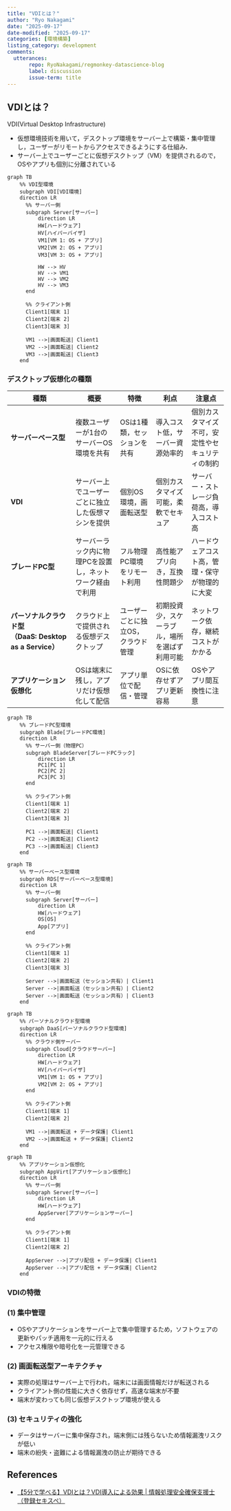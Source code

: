 ```yaml
---
title: "VDIとは？"
author: "Ryo Nakagami"
date: "2025-09-17"
date-modified: "2025-09-17"
categories: [環境構築]
listing_category: development
comments:
  utterances:
       repo: RyoNakagami/regmonkey-datascience-blog
       label: discussion
       issue-term: title
---
```


## VDIとは？

::: {#def- .custom_problem .blog-custom-border}
[VDI(Virtual Desktop Infrastructure)]{.def-title}

- 仮想環境技術を用いて，デスクトップ環境をサーバー上で構築・集中管理し，ユーザーがリモートからアクセスできるようにする仕組み．
- サーバー上でユーザーごとに仮想デスクトップ（VM）を提供されるので，OSやアプリも個別に分離されている

:::

::: {#fig-plot .center fig-cap="VDI環境"}

```mermaid
graph TB
    %% VDI型環境
    subgraph VDI[VDI環境]
    direction LR
      %% サーバー側
      subgraph Server[サーバー]
          direction LR
          HW[ハードウェア]
          HV[ハイパーバイザ]
          VM1[VM 1: OS + アプリ]
          VM2[VM 2: OS + アプリ]
          VM3[VM 3: OS + アプリ]
          
          HW --> HV
          HV --> VM1
          HV --> VM2
          HV --> VM3
      end

      %% クライアント側
      Client1[端末 1]
      Client2[端末 2]
      Client3[端末 3]
      
      VM1 -->|画面転送| Client1
      VM2 -->|画面転送| Client2
      VM3 -->|画面転送| Client3
    end
```

:::

### デスクトップ仮想化の種類

:::: {.no-border-top-table}

| 種類                                         | 概要                            | 特徴                       | 利点                      | 注意点                      |
| ------------------------------------------ | ----------------------------- | ------------------------ | ----------------------- | ------------------------ |
| **サーバーベース型**                  | 複数ユーザーが1台のサーバーOS環境を共有         | OSは1種類，セッションを共有          | 導入コスト低，サーバー資源効率的        | 個別カスタマイズ不可，安定性やセキュリティの制約 |
| **VDI**    | サーバー上でユーザーごとに独立した仮想マシンを提供     | 個別OS環境，画面転送型             | 個別カスタマイズ可能，柔軟でセキュア      | サーバー・ストレージ負荷高，導入コスト高     |
| **ブレードPC型**                                 | サーバーラック内に物理PCを設置し，ネットワーク経由で利用 | フル物理PC環境をリモート利用          | 高性能アプリ向き，互換性問題少         | ハードウェアコスト高，管理・保守が物理的に大変  |
| **パーソナルクラウド型<br>（DaaS: Desktop as a Service）** | クラウド上で提供される仮想デスクトップ           | ユーザーごとに独立OS，クラウド管理       | 初期投資少，スケーラブル，場所を選ばず利用可能 | ネットワーク依存，継続コストがかかる       |
| **アプリケーション仮想化**                            | OSは端末に残し，アプリだけ仮想化して配信         | アプリ単位で配信・管理              | OSに依存せずアプリ更新容易          | OSやアプリ間互換性に注意            |

::::

::: {#fig-plot .center fig-cap="ブレードPC環境"}

```mermaid
graph TB
    %% ブレードPC型環境
    subgraph Blade[ブレードPC環境]
    direction LR
      %% サーバー側（物理PC）
      subgraph BladeServer[ブレードPCラック]
          direction LR
          PC1[PC 1]
          PC2[PC 2]
          PC3[PC 3]
      end

      %% クライアント側
      Client1[端末 1]
      Client2[端末 2]
      Client3[端末 3]
      
      PC1 -->|画面転送| Client1
      PC2 -->|画面転送| Client2
      PC3 -->|画面転送| Client3
    end
```

:::

::: {#fig-plot .center fig-cap="サーバーベース型環境"}

```mermaid
graph TB
    %% サーバーベース型環境
    subgraph RDS[サーバーベース型環境]
    direction LR
      %% サーバー側
      subgraph Server[サーバー]
          direction LR
          HW[ハードウェア]
          OS[OS]
          App[アプリ]
      end

      %% クライアント側
      Client1[端末 1]
      Client2[端末 2]
      Client3[端末 3]
      
      Server -->|画面転送（セッション共有）| Client1
      Server -->|画面転送（セッション共有）| Client2
      Server -->|画面転送（セッション共有）| Client3
    end
```

:::

::: {#fig-daas .center fig-cap="パーソナルクラウド型（DaaS）環境"}
```mermaid
graph TB
    %% パーソナルクラウド型環境
    subgraph DaaS[パーソナルクラウド型環境]
    direction LR
      %% クラウド側サーバー
      subgraph Cloud[クラウドサーバー]
          direction LR
          HW[ハードウェア]
          HV[ハイパーバイザ]
          VM1[VM 1: OS + アプリ]
          VM2[VM 2: OS + アプリ]
      end

      %% クライアント側
      Client1[端末 1]
      Client2[端末 2]

      VM1 -->|画面転送 + データ保護| Client1
      VM2 -->|画面転送 + データ保護| Client2
    end
```

:::


::: {#fig-appvirt .center fig-cap="アプリケーション仮想化環境"}
```mermaid
graph TB
    %% アプリケーション仮想化
    subgraph AppVirt[アプリケーション仮想化]
    direction LR
      %% サーバー側
      subgraph Server[サーバー]
          direction LR
          HW[ハードウェア]
          AppServer[アプリケーションサーバー]
      end

      %% クライアント側
      Client1[端末 1]
      Client2[端末 2]

      AppServer -->|アプリ配信 + データ保護| Client1
      AppServer -->|アプリ配信 + データ保護| Client2
    end
```

:::


### VDIの特徴

::: {.callout-note icon="false"}
### (1) 集中管理

- OSやアプリケーションをサーバー上で集中管理するため，ソフトウェアの更新やパッチ適用を一元的に行える
- アクセス権限や暗号化を一元管理できる

:::

::: {.callout-note icon="false"}
### (2) 画面転送型アーキテクチャ

- 実際の処理はサーバー上で行われ，端末には画面情報だけが転送される
- クライアント側の性能に大きく依存せず，高速な端末が不要
- 端末が変わっても同じ仮想デスクトップ環境が使える

:::

::: {.callout-note icon="false"}
### (3) セキュリティの強化

- データはサーバーに集中保存され，端末側には残らないため情報漏洩リスクが低い
- 端末の紛失・盗難による情報漏洩の防止が期待できる

:::

References
----------
- [【5分で学べる】VDIとは？VDI導入による効果 | 情報処理安全確保支援士（登録セキスペ）](https://www.youtube.com/watch?v=Jw2w6aYRKqo)
